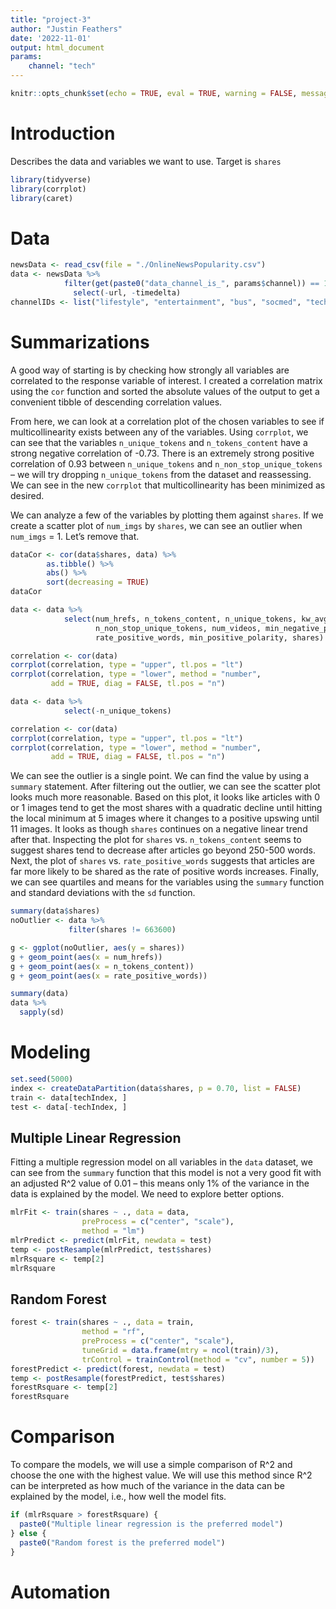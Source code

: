 ```yaml
---
title: "project-3"
author: "Justin Feathers"
date: '2022-11-01'
output: html_document
params:
    channel: "tech"
---
```


```r
knitr::opts_chunk$set(echo = TRUE, eval = TRUE, warning = FALSE, message = FALSE)
```

# Introduction
Describes the data and variables we want to use. Target is `shares`
```r
library(tidyverse)
library(corrplot)
library(caret)
```

# Data
```r
newsData <- read_csv(file = "./OnlineNewsPopularity.csv")
data <- newsData %>% 
            filter(get(paste0("data_channel_is_", params$channel)) == 1) %>%
              select(-url, -timedelta)
channelIDs <- list("lifestyle", "entertainment", "bus", "socmed", "tech", "world")
```

# Summarizations
A good way of starting is by checking how strongly all variables are correlated to
the response variable of interest. I created a correlation matrix using the `cor`
function and sorted the absolute values of the output to get a convenient tibble
of descending correlation values.

From here, we can look at a correlation plot of the chosen variables to see if 
multicollinearity exists between any of the variables. Using `corrplot`, we can 
see that the variables `n_unique_tokens` and `n_tokens_content` have a strong negative correlation
of -0.73. There is an extremely strong positive correlation of 0.93 between `n_unique_tokens`
and `n_non_stop_unique_tokens` -- we will try dropping `n_unique_tokens` from the dataset
and reassessing. We can see in the new `corrplot` that multicollinearity has been
minimized as desired.

We can analyze a few of the variables by plotting them against `shares`. If we create
a scatter plot of `num_imgs` by `shares`, we can see an outlier when `num_imgs` = 1.
Let's remove that.
```r
dataCor <- cor(data$shares, data) %>%
        as.tibble() %>%
        abs() %>%
        sort(decreasing = TRUE)
dataCor

data <- data %>% 
            select(num_hrefs, n_tokens_content, n_unique_tokens, kw_avg_avg,
                   n_non_stop_unique_tokens, num_videos, min_negative_polarity,
                   rate_positive_words, min_positive_polarity, shares)

correlation <- cor(data)
corrplot(correlation, type = "upper", tl.pos = "lt")
corrplot(correlation, type = "lower", method = "number",
         add = TRUE, diag = FALSE, tl.pos = "n")

data <- data %>%
            select(-n_unique_tokens)

correlation <- cor(data)
corrplot(correlation, type = "upper", tl.pos = "lt")
corrplot(correlation, type = "lower", method = "number",
         add = TRUE, diag = FALSE, tl.pos = "n")
```

We can see the outlier is a single point. We can find the value by using a `summary`
statement. After filtering out the outlier, we can see the scatter plot looks much more
reasonable. Based on this plot, it looks like articles with 0 or 1 images tend to
get the most shares with a quadratic decline until hitting the local minimum at 5 images
where it changes to a positive upswing until 11 images. It looks as though `shares`
continues on a negative linear trend after that. Inspecting the plot for `shares` 
vs. `n_tokens_content` seems to suggest shares tend to decrease after articles go 
beyond 250-500 words. Next, the plot of `shares` vs. `rate_positive_words` suggests 
that articles are far more likely to be shared as the rate of positive words increases.
Finally, we can see quartiles and means for the variables using the `summary` function
and standard deviations with the `sd` function.
```r
summary(data$shares)
noOutlier <- data %>%
             filter(shares != 663600)

g <- ggplot(noOutlier, aes(y = shares))
g + geom_point(aes(x = num_hrefs))
g + geom_point(aes(x = n_tokens_content))
g + geom_point(aes(x = rate_positive_words))

summary(data)
data %>%
  sapply(sd)
```

# Modeling
```r
set.seed(5000)
index <- createDataPartition(data$shares, p = 0.70, list = FALSE)
train <- data[techIndex, ]
test <- data[-techIndex, ]
```

## Multiple Linear Regression
Fitting a multiple regression model on all variables in the `data` dataset,
we can see from the `summary` function that this model is not a very good fit with
an adjusted R^2 value of 0.01 -- this means only 1% of the variance in the data is
explained by the model. We need to explore better options.

```r
mlrFit <- train(shares ~ ., data = data,
                preProcess = c("center", "scale"),
                method = "lm")
mlrPredict <- predict(mlrFit, newdata = test)
temp <- postResample(mlrPredict, test$shares)
mlrRsquare <- temp[2]
mlrRsquare
```

## Random Forest
```r
forest <- train(shares ~ ., data = train,
                method = "rf",
                preProcess = c("center", "scale"),
                tuneGrid = data.frame(mtry = ncol(train)/3),
                trControl = trainControl(method = "cv", number = 5))
forestPredict <- predict(forest, newdata = test)
temp <- postResample(forestPredict, test$shares)
forestRsquare <- temp[2]
forestRsquare
```

# Comparison
To compare the models, we will use a simple comparison of R^2 and choose the
one with the highest value. We will use this method since R^2 can be interpreted
as how much of the variance in the data can be explained by the model, i.e., how
well the model fits.
```r
if (mlrRsquare > forestRsquare) {
  paste0("Multiple linear regression is the preferred model")
} else {
  paste0("Random forest is the preferred model")
}
```

# Automation














